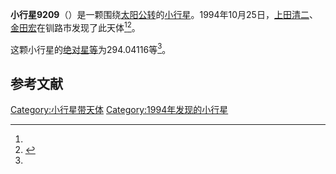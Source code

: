 {{Infobox planet
| bgcolour = #FFFFC0
| name = 9209
| symbol = 
| image = 
| caption = 
| discovery = yes
| discovery_ref = 
| discoverer = [[上田清二|上田清二]]、[[金田宏|金田宏]]
| discovery_site = [[钏路市|钏路市]] 
| discovered = 1994年10月25日
| designations = yes
| mp_name = 
| named_after = 
| alt_names = 1994 UK1/ 1985 UE1 / 1997 EY17
| mp_category = [[主带小行星|主带小行星]]
| orbit_ref = <ref name="a">[http://ssd.jpl.nasa.gov/sbdb.cgi?sstr=9209 9209] {{Wayback|url=http://ssd.jpl.nasa.gov/sbdb.cgi?sstr=9209 |date=20210720093439 }}，小行星數據庫瀏覽器（JPL Small-Body Database Browser）－[[美国国家航空航天局|美国国家航空航天局]]喷气推进实验室</ref>
| epoch = 2456400.5 (2013年4月18日更新)
| aphelion = {{convert|3.5381295|AU|km|3|abbr=on|lk=out}}
| perihelion = {{convert|1.9636013|AU|km|3|abbr=on}}
| semimajor = {{convert|2.7508654|AU|km|3|abbr=on}}
| eccentricity = 0.2861878
| period = 1666.488985 [[日|日]]<br />4.56[[儒略年|儒略年]]
| avg_speed = 
| inclination = 5.48464
| asc_node = 9.17703
| mean_anomaly = 
| arg_peri = 294.04116
| satellites = 
| physical_characteristics = yes
| dimensions = 
| mass = 
| density = 
| surface_grav = 
| escape_velocity = 
| sidereal_day = 
| axial_tilt = 
| pole_ecliptic_lat = 
| pole_ecliptic_lon = 
| albedo = 
| temperatures= 
| temp_name1 = 
| mean_temp_1 = 
| max_temp_1 = 
| temp_name2 = 
| max_temp_2 = 
| spectral_type = 
| abs_magnitude = 294.04116
}}

'''小行星9209'''（{{lang-en|9209}}）是一颗围绕[[太阳|太阳]][[公转|公转]]的[[小行星|小行星]]。1994年10月25日，[[上田清二|上田清二]]、[[金田宏|金田宏]]在钏路市发现了此天体<ref name="a" /><ref>{{cite news|title=小行星列表|url=http://cfa-www.harvard.edu/iau/lists/NumberedMPs.txt|accessdate=2013-07-08|newspaper=哈佛大学|archive-date=2008-05-17|archive-url=https://web.archive.org/web/20080517010638/http://cfa-www.harvard.edu/iau/lists/NumberedMPs.txt|dead-url=no}}</ref>。

这颗小行星的[[绝对星等|绝对星等]]为294.04116等<ref name="a" />。

==参考文献==
{{reflist}}
{{Minor Planet Number|[[小行星9208|小行星9208]]|[[小行星9210|小行星9210]]}}

{{小天体}}

[[Category:小行星带天体|Category:小行星带天体]]
[[Category:1994年发现的小行星|Category:1994年发现的小行星]]

{{asteroid-stub}}